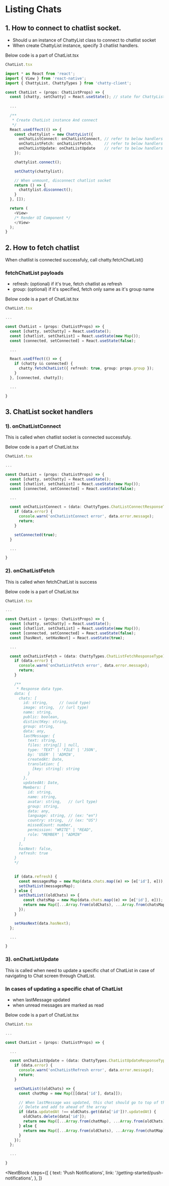# Listing Chats


## 1. How to connect to chatlist socket.

* Should u an instance of ChattyList class to connect to chatlist socket
* When create ChattyList instance, specify 3 chatlist handlers.

Below code is a part of ChatList.tsx
```typescript
ChatList.tsx

import * as React from 'react';
import { View } from 'react-native';
import { ChattyList, ChattyTypes } from 'chatty-client';

const ChatList = (props: ChatListProps) => {
  const [chatty, setChatty] = React.useState(); // state for ChattyList instance that used in this screen
  
  ...

  /**
   * Create ChatList instance And connect
   */
  React.useEffect(() => {
    const chattylist = new ChattyList({
      onChatListConnect: onChatListConnect, // refer to below handlers section
      onChatListFetch: onChatListFetch,     // refer to below handlers section
      onChatListUpdate: onChatListUpdate    // refer to below handlers section
    });

    chattylist.connect();

    setChatty(chattylist);

    // When unmount, disconnect chatlist socket
    return () => {
      chattylist.disconnect();
    }
  }, []);

  return (
    <View>
    /* Render UI Component */
    </View>
  );
}

```

## 2. How to fetch chatlist

When chatlist is connected successfuly, call chatty.fetchChatList()

### fetchChatList payloads
- refresh: (optional) if it's true, fetch chatlist as refresh
- group: (optional) if it's specified, fetch only same as it's group name

Below code is a part of ChatList.tsx
```typescript
ChatList.tsx

...

const ChatList = (props: ChatListProps) => {
  const [chatty, setChatty] = React.useState();
  const [chatlist, setChatList] = React.useState(new Map());
  const [connected, setConnected] = React.useState(false);

  ...

  React.useEffect(() => {
    if (chatty && connected) {
      chatty.fetchChatList({ refresh: true, group: props.group });
    }
  }, [connected, chatty]);

  ...

}
```

## 3. ChatList socket handlers

### 1). onChatListConnect
This is called when chatlist socket is connected successfuly.


Below code is a part of ChatList.tsx
```typescript
ChatList.tsx

...

const ChatList = (props: ChatListProps) => {
  const [chatty, setChatty] = React.useState();
  const [chatlist, setChatList] = React.useState(new Map());
  const [connected, setConnected] = React.useState(false);

  ...

  const onChatListConnect = (data: ChattyTypes.ChatListConnectResponseType) => {
    if (data.error) {
      console.warn('onChatListConnect error', data.error.message);
      return;
    }

    setConnected(true);
  }

  ...

}
```

### 2). onChatListFetch
This is called when fetchChatList is success

Below code is a part of ChatList.tsx
```typescript
ChatList.tsx

...

const ChatList = (props: ChatListProps) => {
  const [chatty, setChatty] = React.useState();
  const [chatlist, setChatList] = React.useState(new Map());
  const [connected, setConnected] = React.useState(false);
  const [hasNext, setHasNext] = React.useState(true);

  ...

  const onChatListFetch = (data: ChattyTypes.ChatListFetchResponseType) => {
    if (data.error) {
      console.warn('onChatListFetch error', data.error.message);
      return;
    }

    /**
     * Response data type.
    data: {
      chats: [
        id: string,     // (uuid type)
        image: string,  // (url type)
        name: string,
        public: boolean,
        distinctKey: string,
        group: string,
        data: any,
        lastMessage: {
          text: string, 
          files: string[] | null, 
          type: 'TEXT' | 'FILE' | 'JSON', 
          by: 'USER' | 'ADMIN', 
          createdAt: Date,
          translation: {
            [key: string]: string
          }
        },
        updatedAt: Date,
        Members: [
          id: string,
          name: string,
          avatar: string,   // (url type)
          group: string,
          data: any,
          language: string, // (ex: "en")
          country: string,  // (ex: "US")
          missedCount: number,
          permission: "WRITE" | "READ",
          role: "MEMBER" | "ADMIN"
        ]
      ],
      hasNext: false,
      refresh: true
    }
    */

    
    if (data.refresh) {
      const messagesMap = new Map(data.chats.map((e) => [e['id'], e]));
      setChatList(messagesMap);
    } else {
      setChatList((oldChats) => {
        const chatsMap = new Map(data.chats.map((e) => [e['id'], e]));
        return new Map([...Array.from(oldChats), ...Array.from(chatsMap)]);
      });
    }

    setHasNext(data.hasNext);
  };

  ...

}
```

### 3). onChatListUpdate
This is called when need to update a specific chat of ChatList in case of navigating to Chat screen through ChatList.


### In cases of updating a specific chat of ChatList
* when lastMessage updated
* when unread messages are marked as read

Below code is a part of ChatList.tsx
```typescript
ChatList.tsx

...

const ChatList = (props: ChatListProps) => {

  ...

  const onChatListUpdate = (data: ChattyTypes.ChatListUpdateResponseType) => {
    if (data.error) {
      console.warn('onChatListRefresh error', data.error.message);
      return;
    }

    setChatList((oldChats) => {
      const chatMap = new Map([[data['id'], data]]);

      // When lastMessage was updated, this chat should go to top of the list
      // Delete and add to ahead of the array
      if (data.updatedAt !== oldChats.get(data['id'])?.updatedAt) {
        oldChats.delete(data['id']);
        return new Map([...Array.from(chatMap), ...Array.from(oldChats)]);
      } else {
        return new Map([...Array.from(oldChats), ...Array.from(chatMap)]);
      }
    });
  };

  ...

}
```


<NextBlock
  steps={[
    {
      text: 'Push Notifications',
      link: '/getting-started/push-notifications',
    },
  ]}
></NextBlock>
